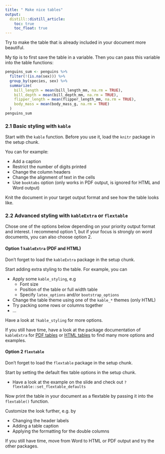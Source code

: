 ```yaml
---
title: " Make nice tables"
output: 
  distill::distill_article:
    toc: true
    toc_float: true
---
```


Try to make the table that is already included in your document more beautiful.

My tip is to first save the table in a variable. Then you can pass this 
variable into the table functions:

```r
penguins_sum <- penguins %>%
  filter(!(is.na(sex))) %>%
  group_by(species, sex) %>%
  summarize(
    bill_length = mean(bill_length_mm, na.rm = TRUE),
    bill_depth = mean(bill_depth_mm, na.rm = TRUE),
    flipper_length = mean(flipper_length_mm, na.rm = TRUE),
    body_mass = mean(body_mass_g, na.rm = TRUE)
  )
penguins_sum
```

### 2.1 Basic styling with `kable`

Start with the `kable` function. Before you use it, load the `knitr` package 
in the setup chunk.

You can for example:

- Add a caption
- Restrict the number of digits printed
- Change the column headers
- Change the alignment of text in the cells
- Use `booktabs` option (only works in PDF output, is ignored for HTML and Word output)

Knit the document in your target output format and see how the table looks like.

### 2.2 Advanced styling with `kableExtra` or `flextable`

Chose one of the options below depending on your priority output format and interest.
I recommend option 1, but if your focus is strongly on word documents, you can also 
choose option 2.

#### Option 1 `kableExtra` (PDF and HTML)

Don't forget to load the `kableExtra` package in the setup chunk.

Start adding extra styling to the table. For example, you can

- Apply some `kable_styling`, e.g
  - Font size
  - Position of the table or full width table
  - Specify `latex_options` and/or `bootstrap_options`
- Change the table theme using one of the `kable_*` themes (only HTML)
- Try packing some rows or columns together
- ...

Have a look at `?kable_styling` for more options.

If you still have time, have a look at the package documentation of `kableExtra`
for [PDF tables](https://haozhu233.github.io/kableExtra/awesome_table_in_pdf.pdf) or [HTML tables](https://haozhu233.github.io/kableExtra/awesome_table_in_html.html) to find many more options and examples.

#### Option 2 `flextable`

Don't forget to load the `flextable` package in the setup chunk.

Start by setting the default flex table options in the setup chunk.

- Have a look at the example on the slide and check out `?flextable::set_flextable_defaults`

Now print the table in your document as a flextable by passing it into the `flextable()` function.

Customize the look further, e.g. by

- Changing the header labels
- Adding a table caption
- Applying the formatting for the double columns

If you still have time, move from Word to HTML or PDF output and try the other packages.